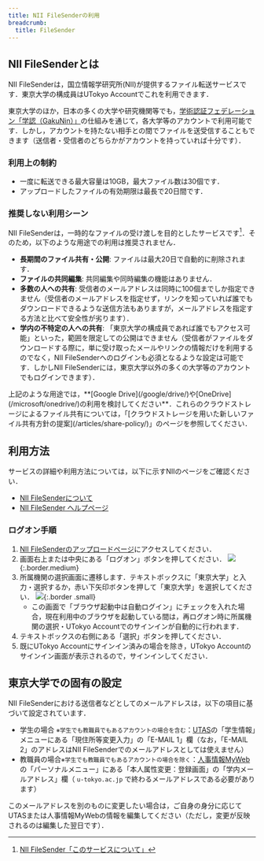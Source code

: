 ```yaml
---
title: NII FileSenderの利用
breadcrumb:
  title: FileSender
---
```


## NII FileSenderとは

NII FileSenderは，国立情報学研究所(NII)が提供するファイル転送サービスです．東京大学の構成員はUTokyo Accountでこれを利用できます．

東京大学のほか，日本の多くの大学や研究機関等でも，[学術認証フェデレーション「学認（GakuNin）」](https://www.gakunin.jp/)の仕組みを通じて，各大学等のアカウントで利用可能です．しかし，アカウントを持たない相手との間でファイルを送受信することもできます（送信者・受信者のどちらかがアカウントを持っていれば十分です）．

### 利用上の制約

- 一度に転送できる最大容量は10GB，最大ファイル数は30個です．
- アップロードしたファイルの有効期限は最長で20日間です．

### 推奨しない利用シーン

NII FileSenderは，一時的なファイルの受け渡しを目的としたサービスです[^1]．そのため，以下のような用途での利用は推奨されません．

- **長期間のファイル共有・公開**: ファイルは最大20日で自動的に削除されます．
- **ファイルの共同編集**: 共同編集や同時編集の機能はありません．
- **多数の人への共有**: 受信者のメールアドレスは同時に100個までしか指定できません（受信者のメールアドレスを指定せず，リンクを知っていれば誰でもダウンロードできるような送信方法もありますが，メールアドレスを指定する方法と比べて安全性が劣ります）．
- **学内の不特定の人への共有**: 「東京大学の構成員であれば誰でもアクセス可能」といった，範囲を限定しての公開はできません（受信者がファイルをダウンロードする際に，単に受け取ったメールやリンクの情報だけを利用するのでなく，NII FileSenderへのログインも必須となるような設定は可能です．しかしNII FileSenderには，東京大学以外の多くの大学等のアカウントでもログインできます）．

<div class="box">
上記のような用途では，**[Google Drive](/google/drive/)や[OneDrive](/microsoft/onedrive/)の利用を検討してください**．これらのクラウドストレージによるファイル共有については，「[クラウドストレージを用いた新しいファイル共有方針の提案](/articles/share-policy/)」のページを参照してください．
</div>

## 利用方法

サービスの詳細や利用方法については，以下に示すNIIのページをご確認ください．

- [NII FileSenderについて](https://meatwiki.nii.ac.jp/confluence/spaces/NIIninsho/pages/21448920/NII+FileSender%E3%81%AB%E3%81%A4%E3%81%84%E3%81%A6)
- [NII FileSender ヘルプページ](https://filesender.nii.ac.jp/?s=help)

### ログオン手順

1. [NII FileSenderのアップロードページ](https://filesender.nii.ac.jp/?s=upload)にアクセスしてください．
2. 画面右上または中央にある「ログオン」ボタンを押してください．
    ![](logon.png){:.border.medium}
3. 所属機関の選択画面に遷移します．テキストボックスに「東京大学」と入力・選択するか，赤い下矢印ボタンを押して「東京大学」を選択してください．
    ![](select_affiliation.png){:.border .small}
    - この画面で「ブラウザ起動中は自動ログイン」にチェックを入れた場合，現在利用中のブラウザを起動している間は，再ログオン時に所属機関の選択・UTokyo Accountでのサインインが自動的に行われます．
4. テキストボックスの右側にある「選択」ボタンを押してください．
5. 既にUTokyo Accountにサインイン済みの場合を除き，UTokyo Accountのサインイン画面が表示されるので，サインインしてください．

## 東京大学での固有の設定

NII FileSenderにおける送信者などとしてのメールアドレスは，以下の項目に基づいて設定されています．

- 学生の場合 <small>※学生でも教職員でもあるアカウントの場合を含む</small>：[UTAS](https://utas.adm.u-tokyo.ac.jp/campusweb/campusportal.do)の「学生情報」メニューにある「現住所等変更入力」の「E-MAIL 1」欄（なお，「E-MAIL 2」のアドレスはNII FileSenderでのメールアドレスとしては使えません）
- 教職員の場合<small>※学生でも教職員でもあるアカウントの場合を除く</small>：[人事情報MyWeb](https://univtokyo.sharepoint.com/sites/utokyoportal/wiki/d/Personal_information_and_ID_card.aspx)の「パーソナルメニュー」にある「本人属性変更：登録画面」の「学内メールアドレス」欄（ `u-tokyo.ac.jp` で終わるメールアドレスである必要があります）

このメールアドレスを別のものに変更したい場合は，ご自身の身分に応じてUTASまたは人事情報MyWebの情報を編集してください（ただし，変更が反映されるのは編集した翌日です）．

[^1]: [NII FileSender「このサービスについて」](https://filesender.nii.ac.jp/?s=about)
